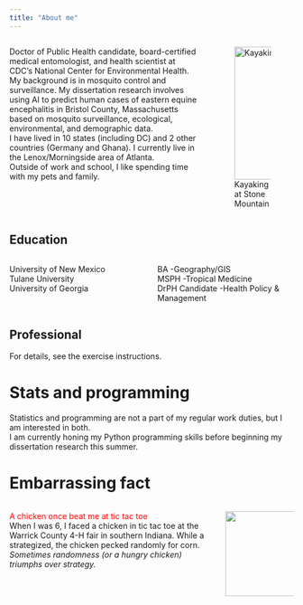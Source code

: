 ```yaml
---
title: "About me"
---
```


::: columns
::: {.column width="70%"}
Doctor of Public Health candidate, board-certified medical entomologist, and health scientist at CDC's National Center for Environmental Health. My background is in mosquito control and surveillance. My dissertation research involves using AI to predict human cases of eastern equine encephalitis in Bristol County, Massachusetts based on mosquito surveillance, ecological, environmental, and demographic data.<br> I have lived in 10 states (including DC) and 2 other countries (Germany and Ghana). I currently live in the Lenox/Morningside area of Atlanta.<br> Outside of work and school, I like spending time with my pets and family.
:::

::: {.column width="30%"}
![Kayaking at Stone Mountain](images/IMG_2009-01.jpeg){width="235"}
:::
:::

## **Education**

::: columns
::: {.column width="50%"}
University of New Mexico<br> Tulane University<br> University of Georgia
:::

::: {.column width="50%"}
BA -Geography/GIS<br> MSPH -Tropical Medicine<br> DrPH Candidate -Health Policy & Management
:::
:::

## **Professional**

For details, see the exercise instructions.

# Stats and programming

Statistics and programming are not a part of my regular work duties, but I am interested in both.<br>
I am currently honing my Python programming skills before beginning my dissertation research this summer.  

# **Embarrassing fact**

::: columns
::: {.column width="75%"}
[A chicken once beat me at tic tac toe]{style="color: red;"}<br> When I was 6, I faced a chicken in tic tac toe at the Warrick County 4-H fair in southern Indiana. While a strategized, the chicken pecked randomly for corn. <i>Sometimes randomness (or a hungry chicken) triumphs over strategy.</i>
:::

::: {.column width="25%"}
![](images/2.png){width="150"}
:::
:::
